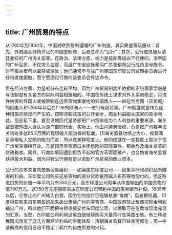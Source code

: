 ```yaml
---
---
---
```

title: 广州贸易的特点
---



从1760年到1834年，中国对欧贸易所遵循的广州制度，其实质是等级服从：首先，外商服从持特许证的中国垄断商，后者总称为“公行”；其次，公行成员服从清廷委任的广州海关监督。在政治、法律方面，权力是按此等级向下行使的。清帝国的广州官员，不仅海关监督，而且广东省巡抚和两广总督都向公行成员发号施令，对不服从者可以监禁或惩处；他们通常不与驻广州英国东印度公司监理委员会进行任何直接接触，而宁愿通过行商向该委员会传达命令。

但在经济方面，力量的分布比较平均，因为广州贸易制度所依据的正统儒家学说是与该制度有关各方的实际利益相抵触的。中国在传统上谋求对外关系的稳定，只准许纳贡的外国人或被限制在边界货物集散地的外国商人——如在恰克图（买卖城）的俄国人和1760年以后在广州的欧洲人——进行有限贸易，广州制度就是作为这种措施的体现而产生的。按照清朝政策的公开表示，商业利益服从国家的政治利益。但在私下里，甚至清朝历代皇帝都把广州贸易视为个人利益的重要来源。海关监督被外国人误认为是户部的代表，实际上，他由内务府授权，负责把广州每年海关税收多达85.5万两的现银输入统治者的私囊。[1]海关监督功绩之大小，视其满足皇帝私人定额的能力而定，所以在某种程度上，他的成就在一定程度上取决于使广州贸易保持开放。凡是预示有使港口关闭危险的国际事件，都会危及海关监督的财政税收。同样，行商如果因遭到担负不起的官方苛索而破产，也会妨害海关监督获得最大利益，因为只有公行拥有足以资助广州贸易的商业资本。

公行的资本来自向垄断贸易组织——如英国东印度公司——出售茶叶和纺织品所赚得的利益。东印度公司购买这些货物的部分货款是用输入布匹等物偿付的。但这些进口货的价值一年平均只有350万元，而东印度公司每年从中国输出的中国货物约值700万元。这350万元差额原来由东印度公司带到中国的美洲银币补偿。1805年以后，它停止向广州输入白银，因为它的偿付已能够依靠“散商”，后者把机器、印度棉花和来自东南亚的舶来品出售给广州的零售商。中国政府禁止散商把现金利润输出广州，所以他们干脆把白银直接交给东印度公司，以换取可在伦敦或印度兑现的汇票。当然，东印度公司利用这笔白银继续购买大量茶叶在英国出售。有三种发展情况改变了这几方面经济利益的平衡体系：清朝海关监督日益贪污腐化；英—中垄断商的信用日趋不稳定；鸦片的自由贸易的兴起。